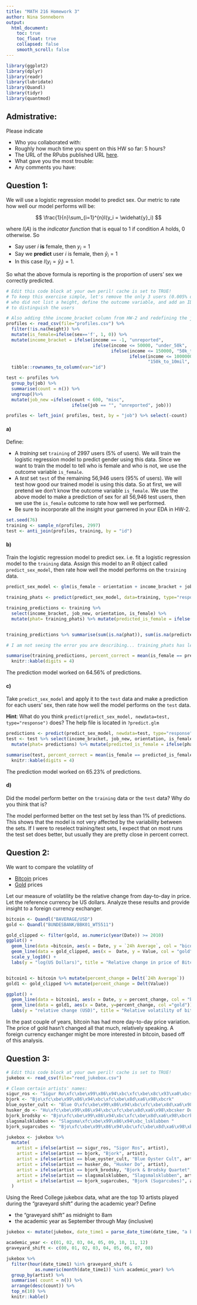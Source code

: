 ```yaml
---
title: "MATH 216 Homework 3"
author: Nina Sonneborn
output:
  html_document:
    toc: true
    toc_float: true
    collapsed: false
    smooth_scroll: false
---
```


```r
library(ggplot2)
library(dplyr)
library(readr)
library(lubridate)
library(Quandl)
library(tidyr)
library(quantmod)
```



## Admistrative:

Please indicate

* Who you collaborated with:
* Roughly how much time you spent on this HW so far: 5 hours?
* The URL of the RPubs published URL [here](http://rpubs.com/nsonneborn/hw3).
* What gave you the most trouble:
* Any comments you have:




## Question 1:

We will use a logistic regression model to predict sex. Our metric to rate how well our
model performs will be:

$$
\frac{1}{n}\sum_{i=1}^{n}I(y_i = \widehat{y}_i)
$$

where $I(A)$ is the *indicator function* that is equal to 1 if condition $A$
holds, 0 otherwise. So

* Say user $i$ **is** female, then $y_i=1$
* Say we **predict** user $i$ is female, then $\widehat{y}_i=1$
* In this case $I(y_i =\widehat{y}_i)=1$. 

So what the above formula is reporting is the proportion of users' sex we
correctly predicted.

```r
# Edit this code block at your own peril! cache is set to TRUE!
# To keep this exercise simple, let's remove the only 3 users (0.005% of users)
# who did not list a height, define the outcome variable, and add an ID variable
# to distinguish the users

# Also adding thhe income_bracket column from HW-2 and redefining the job column to group jobs constituting less than 1% into "misc"
profiles <- read_csv(file="profiles.csv") %>% 
  filter(!is.na(height)) %>% 
  mutate(is_female=ifelse(sex=='f', 1, 0)) %>% 
  mutate(income_bracket = ifelse(income == -1, "unreported", 
                                 ifelse(income <= 50000, "under_50k",
                                        ifelse(income <= 150000, "50k_to_150k",
                                               ifelse(income <= 10000000, 
                                                      "150k_to_10mil", "over_10mil"))))) %>%
  tibble::rownames_to_column(var="id")

test <- profiles %>% 
  group_by(job) %>%
  summarise(count = n()) %>%
  ungroup()%>%
  mutate(job_new =ifelse(count < 600, "misc", 
                         ifelse(job == "", "unreported", job)))

profiles <- left_join( profiles, test, by = "job") %>% select(-count)
```



#### a)

Define:

* A *training* set `training` of 2997 users (5% of users). We will train the 
logistic regression model to predict gender using this data. Since we want to 
train the model to tell who is female and who is not, we use the outcome
variable `is_female`.
* A *test* set `test` of the remaining 56,946 users (95% of users). We will test
how good our trained model is using this data. So at first, we will pretend we
don't know the outcome variable `is_female`. We use the above model to make a
prediction of sex for all 56,946 test users, then we use the `is_female` outcome
to rate how well we performed.
* Be sure to incorporate all the insight your garnered in your EDA in HW-2.

```r
set.seed(76)
training <- sample_n(profiles, 2997)
test <- anti_join(profiles, training, by = "id")

```



#### b)

Train the logistic regression model to predict sex. i.e. fit a logistic
regression model to the `training` data. Assign this model to an R object called
`predict_sex_model`, then rate how well the model performs on the `training` data.

```r

predict_sex_model <- glm(is_female ~ orientation + income_bracket + job_new, data=training, family="binomial")

training_phats <- predict(predict_sex_model, data=training, type="response")

training_predictions <- training %>% 
  select(income_bracket, job_new, orientation, is_female) %>%
  mutate(phat= training_phats) %>% mutate(predicted_is_female = ifelse(phat < .5, 0, 1))


training_predictions %>% summarise(sum(is.na(phat)), sum(is.na(predicted_is_female)))

# I am not seeing the error you are describing... training_phats has length 2997

summarise(training_predictions, percent_correct = mean(is_female == predicted_is_female)) %>%
  knitr::kable(digits = 4)
```

The prediction model worked on 64.56% of predictions.

#### c)

Take `predict_sex_model` and apply it to the `test` data and make a prediction 
for each users' sex, then rate how well the model performs on the `test` data.

**Hint**: What do you think `predict(predict_sex_model, newdata=test,
type="response")` does? The help file is located in `?predict.glm`

```r
predictions <- predict(predict_sex_model, newdata=test, type="response")
test <- test %>% select(income_bracket, job_new, orientation, is_female) %>% 
  mutate(phat= predictions) %>% mutate(predicted_is_female = ifelse(phat < .5, 0, 1))

summarise(test, percent_correct = mean(is_female == predicted_is_female)) %>%
  knitr::kable(digits = 4)

```

The prediction model worked on 65.23% of predictions.

#### d)

Did the model perform better on the `training` data or the `test` data? Why
do you think that is?

The model performed better on the test set by less than 1% of predictions. This shows that the model is not very affected by the variability between the sets. If I were to reselect training/test sets, I expect that on most runs the test set does better, but usually they are pretty close in percent correct.




## Question 2:

We want to compare the volatility of 

* [Bitcoin](https://www.quandl.com/data/BAVERAGE/USD) prices
* [Gold](https://www.quandl.com/data/BUNDESBANK/BBK01_WT5511) prices

Let our measure of volatility be the relative change from day-to-day in price. 
Let the reference currency be US dollars. Analyze these results and provide
insight to a foreign currency exchanger.

```r
bitcoin <- Quandl("BAVERAGE/USD")
gold <- Quandl("BUNDESBANK/BBK01_WT5511")

gold_clipped <- filter(gold, as.numeric(year(Date)) >= 2010)
ggplot() + 
  geom_line(data =bitcoin, aes(x = Date, y = `24h Average`, col = "bicoin"))  + 
  geom_line(data = gold_clipped, aes(x =  Date, y = Value, col = "gold")) +
  scale_y_log10() +
  labs(y = "log(US Dollars)", title = "Relative change in price of Bitcoin and Gold")


bitcoin1 <- bitcoin %>% mutate(percent_change = Delt(`24h Average`)) 
gold1 <- gold_clipped %>% mutate(percent_change = Delt(Value))

ggplot() +
  geom_line(data = bitcoin1, aes(x = Date, y = percent_change, col = "bitcoin")) +
  geom_line(data = gold1, aes(x = Date, y=percent_change, col ="gold")) +
  labs(y = "relative change (USD)", title = "Relative volatility of bitcoin and gold")

```

In the past couple of years, bitcoin has had more day-to-day price variation. The price of gold hasn't changed all that much, relatively speaking. A foreign currency exchanger might be more interested in bitcoin, based off of this analysis.




## Question 3:

```r
# Edit this code block at your own peril! cache is set to TRUE!
jukebox <- read_csv(file="reed_jukebox.csv")

# Clean certain artists' names:
sigur_ros <- "Sigur Ro\xfc\xbe\x99\x86\x94\xbc\xfc\xbe\x8c\x93\xa0\xbcs"
bjork <- "Bjo\xfc\xbe\x99\x86\x94\xbc\xfc\xbe\x8d\xa6\x98\xbcrk"
blue_oyster_cult <- "Blue O\xfc\xbe\x99\x86\x94\xbc\xfc\xbe\x8d\xa6\x98\xbcyster Cult"
husker_do <- "Hu\xfc\xbe\x99\x86\x94\xbc\xfc\xbe\x8d\xa6\x98\xbcsker Du\xfc\xbe\x99\x86\x94\xbc\xfc\xbe\x8d\xa6\x98\xbc"
bjork_brodsky <- "Bjo\xfc\xbe\x99\x86\x94\xbc\xfc\xbe\x8d\xa6\x98\xbcrk & Brodsky Quartet"
slagsmalsklubben <- "Slagsma\xfc\xbe\x99\x86\x94\xbc_lsklubben "
bjork_sugarcubes <- "Bjo\xfc\xbe\x99\x86\x94\xbc\xfc\xbe\x8d\xa6\x98\xbcrk (Sugarcubes)"

jukebox <- jukebox %>%
  mutate(
    artist = ifelse(artist == sigur_ros, "Sigor Ros", artist),
    artist = ifelse(artist == bjork, "Bjork", artist),
    artist = ifelse(artist == blue_oyster_cult, "Blue Oyster Cult", artist),
    artist = ifelse(artist == husker_do, "Husker Do", artist),
    artist = ifelse(artist == bjork_brodsky, "Bjork & Brodsky Quartet", artist),
    artist = ifelse(artist == slagsmalsklubben, "Slagsmalsklubben", artist),
    artist = ifelse(artist == bjork_sugarcubes, "Bjork (Sugarcubes)", artist)
  )
```


Using the Reed College jukebox data, what are the top 10 artists played during
the "graveyard shift" during the academic year? Define

* the "graveyard shift" as midnight to 8am
* the academic year as September through May (inclusive)

```r
jukebox <- mutate(jukebox, date_time1 = parse_date_time(date_time, "a b d T y"))

academic_year <- c(01, 02, 03, 04, 05, 09, 10, 11, 12)
graveyard_shift <- c(00, 01, 02, 03, 04, 05, 06, 07, 08)

jukebox %>% 
  filter(hour(date_time1) %in% graveyard_shift & 
           as.numeric(month(date_time1)) %in% academic_year) %>%
  group_by(artist) %>%
  summarise( count = n()) %>%
  arrange(desc(count)) %>%
  top_n(10) %>%
  knitr::kable()



```





